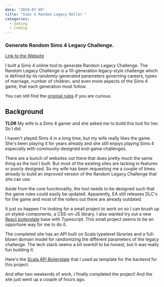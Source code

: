 ```yaml
---
date: "2019-07-09"
title: "Sims 4 Random Legacy Roller "
categories:
  - Gaming
  - Coding
---
```


### Generate Random Sims 4 Legacy Challenge.

[Link to the Website](https://randomysim.com/)

I built a Sims 4 online tool to generate Random Legacy Challenge. The Random
Legacy Challenge is a 10-generation legacy-style challenge which is defined by
its randomly-generated parameters governing careers, types of marriage, number
of children, and even more aspects of the Sims 4 game, that each generation must
follow.

You can still find the [original rules](http://modthesims.info/t/534066) if you
are curious.

## Background

**TLDR** My wife is a Sims 4 gamer and she asked me to build this tool for her. So
I did.

I haven't played Sims 4 in a long time, but my wife really likes the game. She's
been playing it for years already and she still enjoys playing Sims 4 especially
with community-designed end-game challenges.

There are a bunch of websites out there that does pretty much the same thing as
the tool I built. But most of the existing sites are lacking in features or
poorly designed. So my wife has been requesting me a couple of times already to
build an improved version of the Random Legacy Challenge that she can use.

Aside from the core functionality, the tool needs to be designed such that the
game rules could easily be updated. Apparently, EA still releases DLC's for the
game and most of the rollers out there are already outdated.

It just so happen I'm looking for a small project to work on so I can brush up
on styled-components, a CSS-on-JS library. I also wanted try out a new [React
boilerplate](https://github.com/Can-Sahin/react-boilerplate-typescript) base
with Typescript. This small project seems to be an opportune way for me to do
it.

The completed site has an API built on Scala typelevel libraries and a
full-blown domain model for randomizing the different parameters of the legacy
challenge. The tech stack seems a bit overkill to be honest, but it was really
fun building it.

Here's the [Scala API
Boilerplate](https://github.com/faeldon/scala-api-boilerplate) that I used as
template for the backend for this project.

And after two weekends of work, I finally completed the project! And the
site just went up a couple of hours ago.
